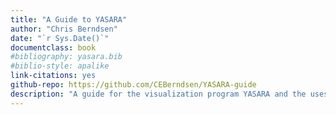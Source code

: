 ```yaml
---
title: "A Guide to YASARA"
author: "Chris Berndsen"
date: "`r Sys.Date()`"
documentclass: book
#bibliography: yasara.bib
#biblio-style: apalike
link-citations: yes
github-repo: https://github.com/CEBerndsen/YASARA-guide
description: "A guide for the visualization program YASARA and the uses of the program"
---
```

